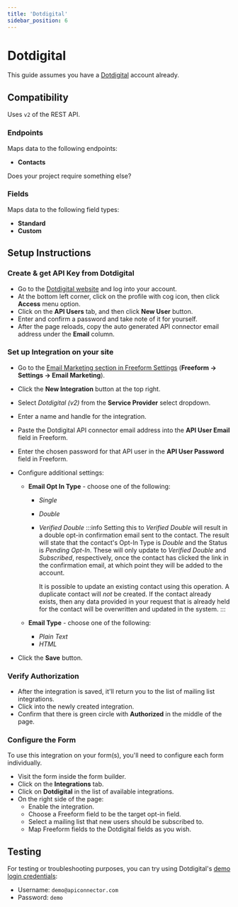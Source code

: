 ```yaml
---
title: 'Dotdigital'
sidebar_position: 6
---
```



# Dotdigital<Badge type="pro" text="Pro" />

This guide assumes you have a [Dotdigital](https://dotdigital.com) account already.

## Compatibility

Uses `v2` of the REST API.

### Endpoints

Maps data to the following endpoints:

- **Contacts**

Does your project require something else? &nbsp; <PrimaryButtonWithLink to='/support' label='Contact Us' />

### Fields

Maps data to the following field types:

- **Standard**
- **Custom**

## Setup Instructions

<VerticalStepWrapper>

<StepMarkdown>

### Create & get API Key from Dotdigital

- Go to the [Dotdigital website](https://dotdigital.com) and log into your account.
- At the bottom left corner, click on the profile with cog icon, then click **Access** menu option.
- Click on the **API Users** tab, and then click **New User** button.
- Enter and confirm a password and take note of it for yourself.
- After the page reloads, copy the auto generated API connector email address under the **Email** column.

</StepMarkdown>

<StepMarkdown>

### Set up Integration on your site

- Go to the [Email Marketing section in Freeform Settings](../configuration/settings/#email-marketing) (**Freeform → Settings → Email Marketing**).
- Click the **New Integration** button at the top right.
- Select _Dotdigital (v2)_ from the **Service Provider** select dropdown.
- Enter a name and handle for the integration.
- Paste the Dotdigital API connector email address into the **API User Email** field in Freeform.
- Enter the chosen password for that API user in the **API User Password** field in Freeform.
- Configure additional settings:

  - **Email Opt In Type** - choose one of the following:

    - _Single_
    - _Double_
    - _Verified Double_
      :::info
      Setting this to _Verified Double_ will result in a double opt-in confirmation email sent to the contact. The result will state that the contact's Opt-In Type is _Double_ and the Status is _Pending Opt-In_. These will only update to _Verified Double_ and _Subscribed_, respectively, once the contact has clicked the link in the confirmation email, at which point they will be added to the account.

      It is possible to update an existing contact using this operation. A duplicate contact will _not_ be created. If the contact already exists, then any data provided in your request that is already held for the contact will be overwritten and updated in the system.
      :::

  - **Email Type** - choose one of the following:
    - _Plain Text_
    - _HTML_

- Click the **Save** button.

</StepMarkdown>

<StepMarkdown>

### Verify Authorization

- After the integration is saved, it'll return you to the list of mailing list integrations.
- Click into the newly created integration.
- Confirm that there is green circle with **Authorized** in the middle of the page.

</StepMarkdown>

<StepMarkdown>

### Configure the Form

To use this integration on your form(s), you'll need to configure each form individually.

- Visit the form inside the form builder.
- Click on the **Integrations** tab.
- Click on **Dotdigital** in the list of available integrations.
- On the right side of the page:
  - Enable the integration.
  - Choose a Freeform field to be the target opt-in field.
  - Select a mailing list that new users should be subscribed to.
  - Map Freeform fields to the Dotdigital fields as you wish.

</StepMarkdown>

</VerticalStepWrapper>

## Testing

For testing or troubleshooting purposes, you can try using Dotdigital's [demo login credentials](https://developer.dotdigital.com/docs/testing-and-examples):

- Username: `demo@apiconnector.com`
- Password: `demo`

